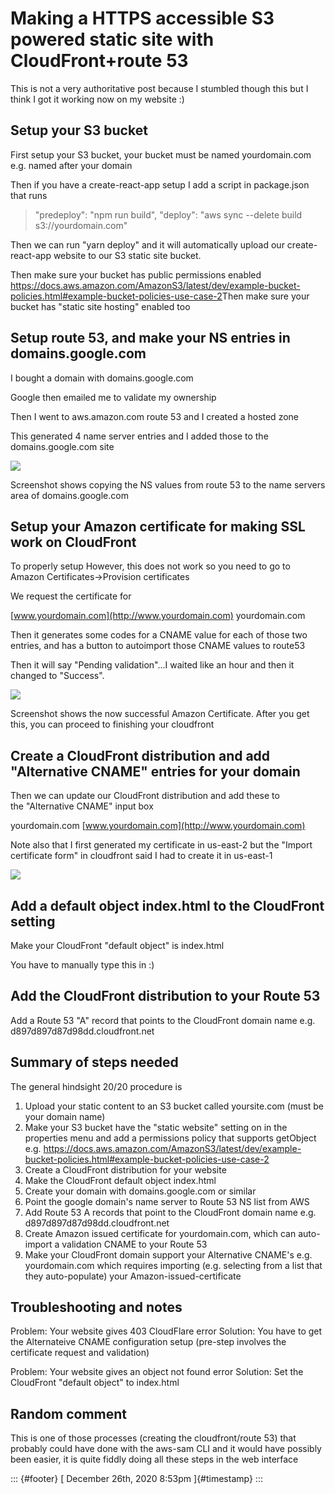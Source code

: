 

Making a HTTPS accessible S3 powered static site with CloudFront+route 53
=========================================================================

This is not a very authoritative post because I stumbled though this but
I think I got it working now on my website :)



Setup your S3 bucket
--------------------

First setup your S3 bucket, your bucket must be named yourdomain.com
e.g. named after your domain

Then if you have a create-react-app setup I add a script in package.json
that runs

> "predeploy": "npm run build",
> "deploy": "aws sync --delete build s3://yourdomain.com"

Then we can run "yarn deploy" and it will automatically upload our
create-react-app website to our S3 static site bucket.

Then make sure your bucket has public permissions enabled
<https://docs.aws.amazon.com/AmazonS3/latest/dev/example-bucket-policies.html#example-bucket-policies-use-case-2>Then
make sure your bucket has "static site hosting" enabled too





Setup route 53, and make your NS entries in domains.google.com
--------------------------------------------------------------

I bought a domain with domains.google.com

Google then emailed me to validate my ownership

Then I went to aws.amazon.com route 53 and I created a hosted zone

This generated 4 name server entries and I added those to the
domains.google.com site

![](https://64.media.tumblr.com/6fa9dde6e0245a26cbdd0e103e93a949/092c49c2f6a4a26d-8c/s540x810/5dc68e8a96378c3b6e59b2981284c232764183bb.png)



Screenshot shows copying the NS values from route 53 to the name servers
area of domains.google.com





Setup your Amazon certificate for making SSL work on CloudFront
---------------------------------------------------------------

To properly setup However, this does not work so you need to go to
Amazon Certificates->Provision certificates

We request the certificate for

[www.yourdomain.com](http://www.yourdomain.com)
yourdomain.com

Then it generates some codes for a CNAME value for each of those two
entries, and has a button to autoimport those CNAME values to route53

Then it will say "Pending validation"...I waited like an hour and then
it changed to "Success".

![](https://64.media.tumblr.com/acec0f868a5677f81440604060f460e0/092c49c2f6a4a26d-60/s540x810/7388a3c35248c23f44956000d0d24f5c2bbc577e.png)

Screenshot shows the now successful Amazon Certificate. After you get
this, you can proceed to finishing your cloudfront



Create a CloudFront distribution and add "Alternative CNAME" entries for your domain
------------------------------------------------------------------------------------

Then we can update our CloudFront distribution and add these to
the "Alternative CNAME" input box

yourdomain.com
[www.yourdomain.com](http://www.yourdomain.com)


Note also that I first generated my certificate in us-east-2 but the
"Import certificate form" in cloudfront said I had to create it in
us-east-1

![](https://64.media.tumblr.com/4c429ef56289ac3fb1c7d5fdea847f5d/092c49c2f6a4a26d-de/s540x810/34509c40a23215e97a3a4cda7b6a183d35bbd9f1.png)

Add a default object index.html to the CloudFront setting
---------------------------------------------------------

Make your CloudFront "default object" is index.html

You have to manually type this in :)



Add the CloudFront distribution to your Route 53
------------------------------------------------

Add a Route 53 "A" record that points to the CloudFront domain name e.g.
d897d897d87d98dd.cloudfront.net



Summary of steps needed
-----------------------

The general hindsight 20/20 procedure is

1.  Upload your static content to an S3 bucket called yoursite.com (must
    be your domain name)
2.  Make your S3 bucket have the "static website" setting on in the
    properties menu and add a permissions policy that supports getObject
    e.g. <https://docs.aws.amazon.com/AmazonS3/latest/dev/example-bucket-policies.html#example-bucket-policies-use-case-2>
3.  Create a CloudFront distribution for your website
4.  Make the CloudFront default object index.html
5.  Create your domain with domains.google.com or similar
6.  Point the google domain's name server to Route 53 NS list from AWS
7.  Add Route 53 A records that point to the CloudFront domain name e.g.
    d897d897d87d98dd.cloudfront.net
8.  Create Amazon issued certificate for yourdomain.com, which can
    auto-import a validation CNAME to your Route 53
9.  Make your CloudFront domain support your Alternative CNAME's e.g.
    yourdomain.com which requires importing (e.g. selecting from a list
    that they auto-populate) your Amazon-issued-certificate



Troubleshooting and notes
-------------------------

Problem: Your website gives 403 CloudFlare error
Solution: You have to get the Alternateive CNAME configuration setup
(pre-step involves the certificate request and validation)

Problem: Your website gives an object not found error
Solution: Set the CloudFront "default object" to index.html





Random comment
--------------

This is one of those processes (creating the cloudfront/route 53) that
probably could have done with the aws-sam CLI and it would have possibly
been easier, it is quite fiddly doing all these steps in the web
interface

::: {#footer}
[ December 26th, 2020 8:53pm ]{#timestamp}
:::


